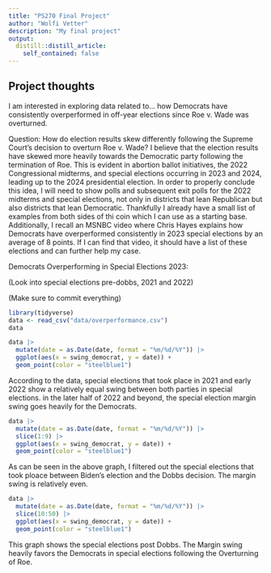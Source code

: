 ```yaml
---
title: "PS270 Final Project"
author: "Wolfi Vetter"
description: "My final project"
output:
  distill::distill_article:
    self_contained: false
---
```




## Project thoughts

I am interested in exploring data related to...
how Democrats have consistently overperformed in off-year elections since Roe v. Wade was overturned.



Question: How do election results skew differently following the Supreme Court's decision to overturn Roe v. Wade? I believe that the election results have skewed more heavily towards the Democratic party following the termination of Roe. This is evident in abortion ballot initiatives, the 2022 Congressional midterms, and special elections occurring in 2023 and 2024, leading up to the 2024 presidential election. In order to properly conclude this idea, I will need to show polls and subsequent exit polls for the 2022 midterms and special elections, not only in districts that lean Republican but also districts that lean Democratic. Thankfully I already have a small list of examples from both sides of thi coin which I can use as a starting base. Additionally, I recall an MSNBC video where Chris Hayes explains how Democrats have overperformed consistently in 2023 special elections by an average of 8 points. If I can find that video, it should have a list of these elections and can further help my case.

Democrats Overperforming in Special Elections 2023:

(Look into special elections pre-dobbs, 2021 and 2022)

(Make sure to commit everything)

```r
library(tidyverse)
data <- read_csv("data/overperformance.csv")
data
```


```r
data |> 
  mutate(date = as.Date(date, format = "%m/%d/%Y")) |> 
  ggplot(aes(x = swing_democrat, y = date)) +
  geom_point(color = "steelblue1")
```

According to the data, special elections that took place in 2021 and early 2022 show a relatively equal swing between both parties in special elections. in the later half of 2022 and beyond, the special election margin swing goes heavily for the Democrats.

```r
data |> 
  mutate(date = as.Date(date, format = "%m/%d/%Y")) |> 
  slice(1:9) |> 
  ggplot(aes(x = swing_democrat, y = date)) +
  geom_point(color = "steelblue1")
```
As can be seen in the above graph, I filtered out the special elections that took ploace between Biden's election and the Dobbs decision. The margin swing is relatively even.

```r
data |> 
  mutate(date = as.Date(date, format = "%m/%d/%Y")) |> 
  slice(10:50) |> 
  ggplot(aes(x = swing_democrat, y = date)) +
  geom_point(color = "steelblue1")
```
This graph shows the special elections post Dobbs. The Margin swing heavily favors the Democrats in special elections following the Overturning of Roe.
